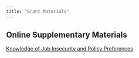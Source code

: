 ```yaml
---
title: "Grant Materials"
---
```


## Online Supplementary Materials

[Knowledge of Job Insecurity and Policy Preferences](chap2.qmd)


<!-- ## Working Papers -->

<!-- [Knowledge of Job Insecurity and Policy Preferences](chap1.qmd) -->